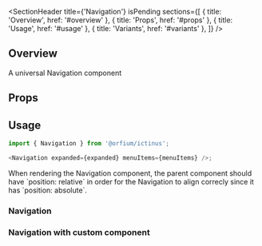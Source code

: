 
<Meta of={NavigationStories} />

<SectionHeader
  title={'Navigation'}
  isPending
  sections={[
    { title: 'Overview', href: '#overview' },
    { title: 'Props', href: '#props' },
    { title: 'Usage', href: '#usage' },
    { title: 'Variants', href: '#variants' },
  ]}
/>

## Overview

A universal Navigation component

## Props

<ArgTypes of={Navigation} />

## Usage

```js
import { Navigation } from '@orfium/ictinus';

<Navigation expanded={expanded} menuItems={menuItems} />;
```

<Tip>
  When rendering the Navigation component, the parent component should have `position: relative` in
  order for the Navigation to align correcly since it has `position: absolute`.
</Tip>

<SubsectionHeader title="Variants" />

### Navigation

<Canvas of={NavigationStories.NavigationStory} />

### Navigation with custom component

<Canvas of={NavigationStories.NavigationWithCustomComponent} />
